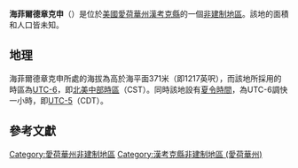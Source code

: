 {{noteTA
|G1=USState
|G2=地名
|G3=Unit
}}
{{Infobox settlement
|official_name            = 海菲爾德章克申
|native_name = Hayfield Junction
|settlement_type          = [[非建制地區|非建制地區]]
|image_skyline            = 
|imagesize                = 
|image_map                = 
|mapsize                  = 
|pushpin_map              = USA Iowa
|pushpin_label            = 海菲爾德章克申
|pushpin_label_position   = top
|pushpin_map_caption      = 海菲爾德章克申在愛荷華州的位置
|subdivision_type         = [[世界政區索引|國家]]
|subdivision_type1        = [[美国州份|州份]]
|subdivision_type2        = [[愛荷華州行政区划|縣]]
|subdivision_name         = [[美国|美国]]
|subdivision_name1        = [[愛荷華州|愛荷華州]]
|subdivision_name2        = [[漢考克縣_(愛荷華州)|漢考克縣]]
|elevation_ft             = 1217
|elevation_m              = 371
|area_total_km2           = 
|area_total_sq_mi         = 
|area_land_km2            = 
|area_land_sq_mi          = 
|area_water_km2           = 
|area_water_sq_mi         = 
|population_as_of         = 2010
|population_footnotes     = 
|population_total         = 
|population_metro         = 
|population_density_km2   = auto
|population_density_sq_mi = auto
|timezone                 = [[北美中部时区|北美中部时区]]
|utc_offset               = -6
|coordinates              = {{coord|43|08|02|N|93|35|58|W|display=inline,title}}
| coor_pinpoint           = 
| coordinates_footnotes   = 
|timezone_DST             = CDT
|utc_offset_DST           = -5
|postal_code_type         = [[美國郵區編號|郵區編號]]
|postal_code              = 
|area_code                = {{link-en|电话区号641|Area code 641|641}}
|blank_name = [[地名信息系统|GNIS ID]]
|blank_info = 464574<ref name="GNIS">{{cite gnis|464574|Hayfield Junction}}</ref>
}}
'''海菲爾德章克申'''（{{lang-en|Hayfield Junction}}）是位於[[美國|美國]][[愛荷華州|愛荷華州]][[漢考克縣_(愛荷華州)|漢考克縣]]的一個[[非建制地區|非建制地區]]。該地的面積和人口皆未知。

== 地理 ==
海菲爾德章克申所處的海拔為高於海平面371米（即1217英呎），而該地所採用的時區為[[UTC-6|UTC-6]]，即[[北美中部時區|北美中部時區]]（CST）。同時該地設有[[夏令時間|夏令時間]]，為UTC-6調快一小時，即[[UTC-5|UTC-5]]（CDT）。

== 參考文獻 ==
{{reflist}}

{{漢考克縣 (愛荷華州)}}

{{DEFAULTSORT:Hayfield Junction}}
[[Category:愛荷華州非建制地區|Category:愛荷華州非建制地區]]
[[Category:漢考克縣非建制地區_(愛荷華州)|Category:漢考克縣非建制地區 (愛荷華州)]]

{{Iowa-geo-stub}}